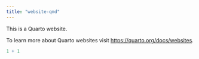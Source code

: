 ```yaml
---
title: "website-qmd"
---
```


This is a Quarto website.

To learn more about Quarto websites visit <https://quarto.org/docs/websites>.

```r
1 + 1
```
